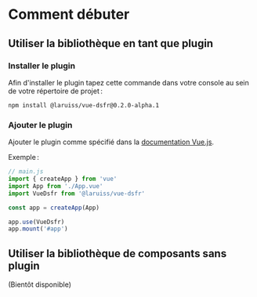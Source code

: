 
<Meta title="Docs/Guide" />

# Comment débuter

## Utiliser la bibliothèque en tant que plugin

### Installer le plugin

Afin d'installer le plugin tapez cette commande dans votre console au sein de votre répertoire de projet :

```shell
npm install @laruiss/vue-dsfr@0.2.0-alpha.1
```

### Ajouter le plugin

Ajouter le plugin comme spécifié dans la [documentation Vue.js](https://v3.vuejs.org/guide/plugins.html#using-a-plugin 'Using a plugin').

Exemple :

```js
// main.js
import { createApp } from 'vue'
import App from './App.vue'
import VueDsfr from '@laruiss/vue-dsfr'

const app = createApp(App)

app.use(VueDsfr)
app.mount('#app')
```

## Utiliser la bibliothèque de composants sans plugin

(Bientôt disponible)
